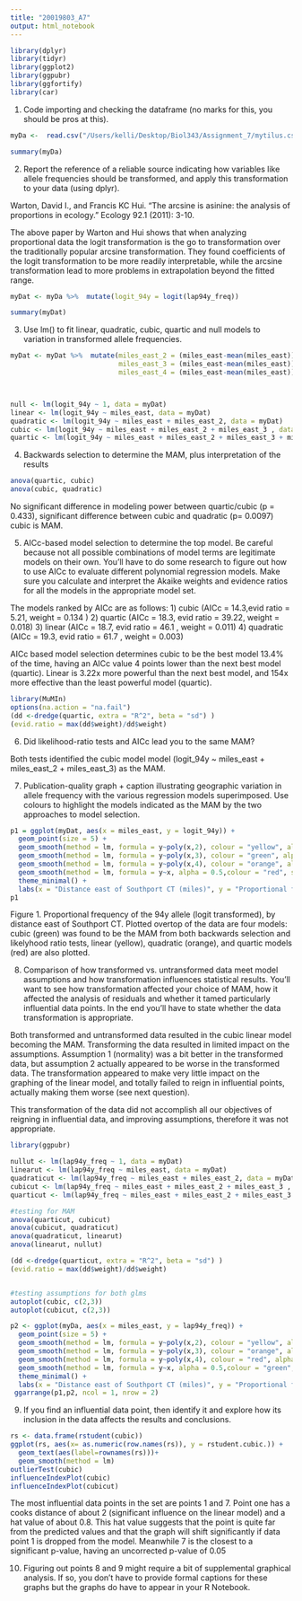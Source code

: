 ---
title: "20019803_A7"
output: html_notebook
---


```{r}
library(dplyr)
library(tidyr)
library(ggplot2)
library(ggpubr)
library(ggfortify)
library(car)
```


1. Code importing and checking the dataframe (no marks for this, you should be pros at this).
```{r}
myDa <-  read.csv("/Users/kelli/Desktop/Biol343/Assignment_7/mytilus.csv", fileEncoding="UTF-8-BOM")

summary(myDa)

```

2. Report the reference of a reliable source indicating how variables like allele frequencies should be transformed, and apply this transformation to your data (using dplyr).

Warton, David I., and Francis KC Hui. "The arcsine is asinine: the analysis of proportions in ecology." Ecology 92.1 (2011): 3-10.

The above paper by Warton and Hui shows that when analyzing proportional data the logit transformation is the go to transformation over the traditionally popular arcsine transformation. They found coefficients of the logit transformation to be more readily interpretable, while the arcsine transformation lead to more problems in extrapolation beyond the fitted range.
```{r}
myDat <- myDa %>%  mutate(logit_94y = logit(lap94y_freq))

summary(myDat)

```

3. Use lm() to fit linear, quadratic, cubic, quartic and null models to variation in transformed allele frequencies.
```{r}
myDat <- myDat %>%  mutate(miles_east_2 = (miles_east-mean(miles_east))^2,
                           miles_east_3 = (miles_east-mean(miles_east))^3, 
                           miles_east_4 = (miles_east-mean(miles_east))^4)



null <- lm(logit_94y ~ 1, data = myDat)
linear <- lm(logit_94y ~ miles_east, data = myDat)
quadratic <- lm(logit_94y ~ miles_east + miles_east_2, data = myDat)
cubic <- lm(logit_94y ~ miles_east + miles_east_2 + miles_east_3 , data = myDat)
quartic <- lm(logit_94y ~ miles_east + miles_east_2 + miles_east_3 + miles_east_4, data = myDat)

```

4. Backwards selection to determine the MAM, plus interpretation of the results
```{r}
anova(quartic, cubic)
anova(cubic, quadratic)

```
No significant difference in modeling power between quartic/cubic (p = 0.433), significant difference between cubic and quadratic (p= 0.0097) cubic is MAM.

5. AICc-based model selection to determine the top model. Be careful because not all possible combinations of model terms are legitimate models on their own. You’ll have to do some research to figure out how to use AICc to evaluate different polynomial regression models. Make sure you calculate and interpret the Akaike weights and evidence ratios for all the models in the appropriate model set.

The models ranked by AICc are as follows:
1) cubic (AICc = 14.3,evid ratio = 5.21, weight = 0.134 )
2) quartic (AICc = 18.3, evid ratio = 39.22, weight = 0.018)
3) linear (AICc = 18.7, evid ratio = 46.1 , weight = 0.011)
4) quadratic (AICc = 19.3, evid ratio = 61.7 , weight = 0.003)

AICc based model selection determines cubic to be the best model 13.4% of the time, having an AICc value 4 points lower than the next best model (quartic). Linear is 3.22x more powerful than the next best model, and 154x more effective than the least powerful model (quartic).
```{r}
library(MuMIn)
options(na.action = "na.fail")
(dd <-dredge(quartic, extra = "R^2", beta = "sd") )
(evid.ratio = max(dd$weight)/dd$weight)
```

6. Did likelihood-ratio tests and AICc lead you to the same MAM?

Both tests identified the cubic model model (logit_94y ~ miles_east + miles_east_2 + miles_east_3) as the MAM.

7. Publication-quality graph + caption illustrating geographic variation in allele frequency with the various regression models superimposed. Use colours to highlight the models indicated as the MAM by the two approaches to model selection.
```{r}

p1 = ggplot(myDat, aes(x = miles_east, y = logit_94y)) +
  geom_point(size = 5) +
  geom_smooth(method = lm, formula = y~poly(x,2), colour = "yellow", alpha = 0.2, se = F) +
  geom_smooth(method = lm, formula = y~poly(x,3), colour = "green", alpha = 0.2, se = F) +
  geom_smooth(method = lm, formula = y~poly(x,4), colour = "orange", alpha = 0.2, se = F) +
  geom_smooth(method = lm, formula = y~x, alpha = 0.5,colour = "red", se = F) +
  theme_minimal() +
  labs(x = "Distance east of Southport CT (miles)", y = "Proportional frequency of the 94y allele (logit)")
p1
```

Figure 1. Proportional frequency of the 94y allele (logit transformed), by distance east of Southport CT. Plotted overtop of the data are four models: cubic (green) was found to be the MAM from both backwards selection and likelyhood ratio tests, linear (yellow), quadratic (orange), and quartic models (red) are also plotted.

8. Comparison of how transformed vs. untransformed data meet model assumptions and how transformation influences statistical results. You’ll want to see how transformation affected your choice of MAM, how it affected the analysis of residuals and whether it tamed particularly influential data points. In the end you’ll have to state whether the data transformation is appropriate.

Both transformed and untransformed data resulted in the cubic linear model becoming the MAM. Transforming the data resulted in limited impact on the assumptions. Assumption 1 (normality) was a bit better in the transformed data, but assumption 2 actually appeared to be worse in the transformed data. The transformation appeared to make very little impact on the graphing of the linear model, and totally failed to reign in influential points, actually making them worse (see next question).

This transformation of the data did not accomplish all our objectives of reigning in influential data, and improving assumptions, therefore it was not appropriate.
```{r}
library(ggpubr)

nullut <- lm(lap94y_freq ~ 1, data = myDat)
linearut <- lm(lap94y_freq ~ miles_east, data = myDat)
quadraticut <- lm(lap94y_freq ~ miles_east + miles_east_2, data = myDat)
cubicut <- lm(lap94y_freq ~ miles_east + miles_east_2 + miles_east_3 , data = myDat)
quarticut <- lm(lap94y_freq ~ miles_east + miles_east_2 + miles_east_3 + miles_east_4, data = myDat)

#testing for MAM
anova(quarticut, cubicut)
anova(cubicut, quadraticut)
anova(quadraticut, linearut)
anova(linearut, nullut)

(dd <-dredge(quarticut, extra = "R^2", beta = "sd") )
(evid.ratio = max(dd$weight)/dd$weight)


#testing assumptions for both glms
autoplot(cubic, c(2,3))
autoplot(cubicut, c(2,3))

p2 <- ggplot(myDa, aes(x = miles_east, y = lap94y_freq)) +
  geom_point(size = 5) +
  geom_smooth(method = lm, formula = y~poly(x,2), colour = "yellow", alpha = 0.2, se = F) +
  geom_smooth(method = lm, formula = y~poly(x,3), colour = "orange", alpha = 0.2, se = F) +
  geom_smooth(method = lm, formula = y~poly(x,4), colour = "red", alpha = 0.2, se = F) +
  geom_smooth(method = lm, formula = y~x, alpha = 0.5,colour = "green", se = F) +
  theme_minimal() +
  labs(x = "Distance east of Southport CT (miles)", y = "Proportional frequency of the 94y allele")
 ggarrange(p1,p2, ncol = 1, nrow = 2)

```

9. If you find an influential data point, then identify it and explore how its inclusion in the data affects the results and conclusions.
```{r}
rs <- data.frame(rstudent(cubic))
ggplot(rs, aes(x= as.numeric(row.names(rs)), y = rstudent.cubic.)) +
  geom_text(aes(label=rownames(rs)))+
  geom_smooth(method = lm)
outlierTest(cubic)
influenceIndexPlot(cubic)
influenceIndexPlot(cubicut)


```
The most influential data points in the set are points 1 and 7. Point one has a cooks distance of about 2 (significant influence on the linear model) and a hat value of about 0.8. This hat value suggests that the point is quite far from the predicted values and that the graph will shift significantly if data point 1 is dropped from the model. Meanwhile 7 is the closest to a significant p-value, having an uncorrected p-value of 0.05

10. Figuring out points 8 and 9 might require a bit of supplemental graphical analysis. If so, you don’t have to provide formal captions for these graphs but the graphs do have to appear in your R Notebook.
